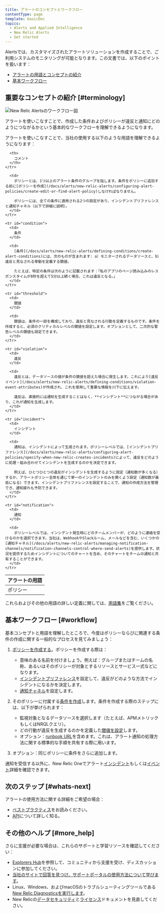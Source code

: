 ```yaml
---
title: アラートのコンセプトとワークフロー
contentType: page
template: basicDoc
topics:
  - Alerts and Applied Intelligence
  - New Relic Alerts
  - Get started
---
```


Alertsでは、カスタマイズされたアラートソリューションを作成することで、ご利用システムのモニタリングが可能となります。この文書では、以下のポイントを扱います：

* [アラートの用語とコンセプトの紹介](#terminology)
* [基本ワークフロー](#workflow)

## 重要なコンセプトの紹介 [#terminology]

![New Relic Alertsのワークフロー図](./images/new-relic-alert-creation-workflow-diagram.png "new-relic-alert-creation-workflow-diagram.png")

アラートを使いこなすことで、作成した条件およびポリシーが違反と通知にどのようにつながるかという基本的なワークフローを理解できるようになります。

アラートを使いこなすことで、当社の使用する以下のような用語を理解できるようになります：

<Table>
  <thead>
    <tr>
      <th style={{ width: "150px" }}>
        アラートの用語
      </th>

      <th>
        コメント
      </th>
    </tr>
  </thead>

  <tbody>
    <tr id="policy">
      <td>
        ポリシー
      </td>

      <td>
        ポリシーとは、1つ以上のアラート条件のグループを指します。条件をポリシーに追加する前に[ポリシーを作成](/docs/alerts/new-relic-alerts/configuring-alert-policies/create-edit-or-find-alert-policy)しなければなりません。

        ポリシーには、全ての条件に適用される2つの設定があり、インシデントプリファレンスと通知チャネル（以下で詳細に説明）。
      </td>
    </tr>

    <tr id="condition">
      <td>
        条件
      </td>

      <td>
        [条件](/docs/alerts/new-relic-alerts/defining-conditions/create-alert-conditions)には、次のものが含まれます: a）モニターされるデータソースと、b）違反と見なされる挙動を定義する閾値。

        たとえば、特定の条件は次のように記載されます：「私のアプリのページ読み込みのレスポンスタイムが8秒を超えて5分以上続く場合、これは違反となる。」
      </td>
    </tr>

    <tr id="threshold">
      <td>
        閾値
      </td>

      <td>
        閾値は、条件の一部を構成しており、違反と見なされる行動を定義するものです。条件を作成すると、必須のクリティカルレベルの閾値を設定します。オプションとして、二次的な警告レベルの閾値も設定できます。
      </td>
    </tr>

    <tr id="violation">
      <td>
        違反
      </td>

      <td>
        違反とは、データソースの値が条件の閾値を超えた場合に発生します。これにより[違反イベント](/docs/alerts/new-relic-alerts/defining-conditions/violation-event-attributes)が作成され、これを使用して重要な情報を川下に伝えます。

        違反は、直接的には通知を生成することはなく、**インシデント**につながる場合があり、これが通知を生成します。
      </td>
    </tr>

    <tr id="incident">
      <td>
        インシデント
      </td>

      <td>
        通知は、インシデントによって生成されます。ポリシーレベルでは、[インシデントプリファレンス](/docs/alerts/new-relic-alerts/configuring-alert-policies/specify-when-new-relic-creates-incidents)によって、違反をどのように処理・組み合わせてインシデントを生成するのかを決定できます。

        例えば、ひとつひとつの違反がインシデントを生成するように設定（通知数が多くなる）するか、アラートポリシー全体を通じて単一のインシデントのみを開くよう設定（通知数が最低になる）できます。インシデントプリファレンスを設定することで、通知の作成方法を管理でき、通知疲れも予防できます。
      </td>
    </tr>

    <tr id="notification">
      <td>
        通知
      </td>

      <td>
        ポリシーレベルでは、インシデント発生時にどのチームメンバーが、どのように連絡を受けるのかを選択できます。当社は、WebhookやSlackルーム、メールなどを含む、いくつかの[通知チャネル](/docs/alerts/new-relic-alerts/managing-notification-channels/notification-channels-control-where-send-alerts)を提供します。状況を提供するためインシデントについてのチャートを含め、そのチャートをチームの通知と共有することができます。
      </td>
    </tr>
  </tbody>
</Table>

これらおよびその他の用語の詳しい定義に関しては、[用語集](/docs/using-new-relic/welcome-new-relic/getting-started/glossary)をご覧ください。

## 基本ワークフロー [#workflow]

基本コンセプトと用語を理解したところで、今度はポリシーならびに関連する条件の作成に関する一般的なプロセスを見てみましょう：

1. [ポリシーを作成する](/docs/alerts/new-relic-alerts/configuring-alert-policies/create-or-rename-alert-policy)。ポリシーを作成する際は：
   * 意味のある名前を付けましょう。例えば：グループまたはチームの名称、あるいはそのポリシーが対象とするリソースとサービス一式などになります。
   * [インシデントプリファレンス](/docs/alerts/new-relic-alerts/configuring-alert-policies/specify-when-new-relic-creates-incidents)を設定して、違反がどのような方法でインシデントになるかを決定します。
   * [通知チャネル](/docs/alerts/new-relic-alerts-beta/managing-notification-channels/notification-channels-controlling-where-send-alerts)を設定します。
2. そのポリシーに付属する[条件を作成](/docs/alerts/new-relic-alerts/defining-conditions/define-alert-conditions)します。条件を作成する際のステップには、以下が挙げられます：

   * 監視対象となるデータソースを選択します（たとえば、APMメトリックもしくはNRQLクエリ）。
   * どの行動が違反を生成するのかを定義した[閾値を設定](/docs/alerts/new-relic-alerts/defining-conditions/set-thresholds-alert-condition)します。
   * オプション：[runbook URL](/docs/alerts/new-relic-alerts-beta/reviewing-alert-incidents/provide-runbook-instructions-alerts)を含めます。これは、アラート通知の処理方法に関する標準的な手順を共有する際に用います。
3. オプション：同じポリシーに条件をさらに追加します。

通知を受信する以外に、New Relic Oneでアラート[インシデント](/docs/accounts-partnerships/education/getting-started-new-relic/glossary#alert-incident)もしくは[イベント](/docs/alerts/new-relic-alerts/reviewing-alert-incidents/view-events-their-products)詳細を確認できます。

## 次のステップ [#whats-next]

アラートの使用方法に関する詳細をご希望の場合：

* [ベストプラクティス](/docs/alerts/new-relic-alerts/getting-started/best-practices-alert-policies)をお読みください。
* [API](/docs/alerts/rest-api-alerts/new-relic-alerts-rest-api/rest-api-calls-new-relic-alerts)について詳しく知る。

## その他のヘルプ [#more_help]

さらに支援が必要な場合は、これらのサポートと学習リソースを確認してください：

* [Explorers Hub](https://discuss.newrelic.com/)を参照して、コミュニティから支援を受け、ディスカッションに参加してください。
* [当社のサイトで回答を見つけ、サポートポータルの使用方法について学びます](/docs/using-new-relic/welcome-new-relic/get-started/find-help-use-support-portal)。
* Linux、Windows、およびmacOSのトラブルシューティングツールである[New Relic Diagnosticsを実行します](/docs/using-new-relic/cross-product-functions/troubleshooting/new-relic-diagnostics)。
* New Relicの[データセキュリティ](/docs/security)と[ライセンス](/docs/licenses)ドキュメントを見直してください。
